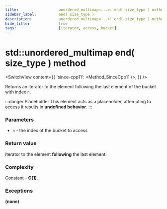 ```yaml
---
title:					unordered_multimap<...>::end( size_type ) method
sidebar_label:			end( size_type )
description:			unordered_multimap<...>::end( size_type ) method C++ documentation
hide_title:				true
tags:					[iterator, access, bucket]
---
```



<!----------------- Codes ---------------------->

<!-- end( size_type ) -->

# std::unordered_multimap end( size_type ) method

<SwitchView content={{
    'since-cpp11': <Method_SinceCpp11 />,
    }} />

Returns an iterator to the element following the last element of the bucket with index `n`.

:::danger Placeholder
This element acts as a placeholder, attempting to access it results in **undefined behavior**.
:::

### Parameters

 - `n` - the index of the bucket to access

### Return value

Iterator to the element **following** the last element.

### Complexity

Constant - **O(1)**.

### Exceptions

**(none)**
